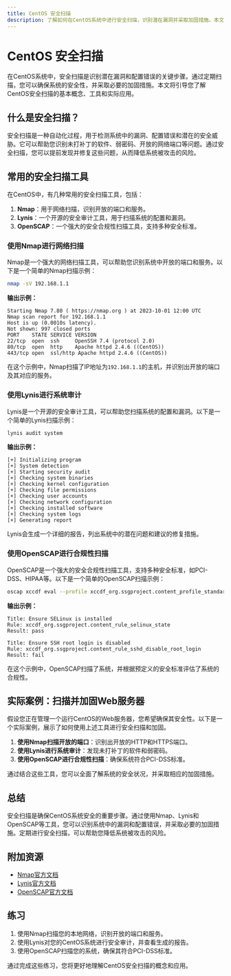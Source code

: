 ```yaml
---
title: CentOS 安全扫描
description: 了解如何在CentOS系统中进行安全扫描，识别潜在漏洞并采取加固措施。本文适合初学者，包含详细的步骤和实际案例。
---
```


# CentOS 安全扫描

在CentOS系统中，安全扫描是识别潜在漏洞和配置错误的关键步骤。通过定期扫描，您可以确保系统的安全性，并采取必要的加固措施。本文将引导您了解CentOS安全扫描的基本概念、工具和实际应用。

## 什么是安全扫描？

安全扫描是一种自动化过程，用于检测系统中的漏洞、配置错误和潜在的安全威胁。它可以帮助您识别未打补丁的软件、弱密码、开放的网络端口等问题。通过安全扫描，您可以提前发现并修复这些问题，从而降低系统被攻击的风险。

## 常用的安全扫描工具

在CentOS中，有几种常用的安全扫描工具，包括：

1. **Nmap**：用于网络扫描，识别开放的端口和服务。
2. **Lynis**：一个开源的安全审计工具，用于扫描系统的配置和漏洞。
3. **OpenSCAP**：一个强大的安全合规性扫描工具，支持多种安全标准。

### 使用Nmap进行网络扫描

Nmap是一个强大的网络扫描工具，可以帮助您识别系统中开放的端口和服务。以下是一个简单的Nmap扫描示例：

```bash
nmap -sV 192.168.1.1
```

**输出示例：**

```
Starting Nmap 7.80 ( https://nmap.org ) at 2023-10-01 12:00 UTC
Nmap scan report for 192.168.1.1
Host is up (0.0010s latency).
Not shown: 997 closed ports
PORT    STATE SERVICE VERSION
22/tcp  open  ssh     OpenSSH 7.4 (protocol 2.0)
80/tcp  open  http    Apache httpd 2.4.6 ((CentOS))
443/tcp open  ssl/http Apache httpd 2.4.6 ((CentOS))
```

在这个示例中，Nmap扫描了IP地址为`192.168.1.1`的主机，并识别出开放的端口及其对应的服务。

### 使用Lynis进行系统审计

Lynis是一个开源的安全审计工具，可以帮助您扫描系统的配置和漏洞。以下是一个简单的Lynis扫描示例：

```bash
lynis audit system
```

**输出示例：**

```
[+] Initializing program
[+] System detection
[+] Starting security audit
[+] Checking system binaries
[+] Checking kernel configuration
[+] Checking file permissions
[+] Checking user accounts
[+] Checking network configuration
[+] Checking installed software
[+] Checking system logs
[+] Generating report
```

Lynis会生成一个详细的报告，列出系统中的潜在问题和建议的修复措施。

### 使用OpenSCAP进行合规性扫描

OpenSCAP是一个强大的安全合规性扫描工具，支持多种安全标准，如PCI-DSS、HIPAA等。以下是一个简单的OpenSCAP扫描示例：

```bash
oscap xccdf eval --profile xccdf_org.ssgproject.content_profile_standard /usr/share/xml/scap/ssg/content/ssg-centos7-ds.xml
```

**输出示例：**

```
Title: Ensure SELinux is installed
Rule: xccdf_org.ssgproject.content_rule_selinux_state
Result: pass

Title: Ensure SSH root login is disabled
Rule: xccdf_org.ssgproject.content_rule_sshd_disable_root_login
Result: fail
```

在这个示例中，OpenSCAP扫描了系统，并根据预定义的安全标准评估了系统的合规性。

## 实际案例：扫描并加固Web服务器

假设您正在管理一个运行CentOS的Web服务器，您希望确保其安全性。以下是一个实际案例，展示了如何使用上述工具进行安全扫描和加固。

1. **使用Nmap扫描开放的端口**：识别出开放的HTTP和HTTPS端口。
2. **使用Lynis进行系统审计**：发现未打补丁的软件和弱密码。
3. **使用OpenSCAP进行合规性扫描**：确保系统符合PCI-DSS标准。

通过结合这些工具，您可以全面了解系统的安全状况，并采取相应的加固措施。

## 总结

安全扫描是确保CentOS系统安全的重要步骤。通过使用Nmap、Lynis和OpenSCAP等工具，您可以识别系统中的漏洞和配置错误，并采取必要的加固措施。定期进行安全扫描，可以帮助您降低系统被攻击的风险。

## 附加资源

- [Nmap官方文档](https://nmap.org/book/man.html)
- [Lynis官方文档](https://cisofy.com/documentation/lynis/)
- [OpenSCAP官方文档](https://www.open-scap.org/)

## 练习

1. 使用Nmap扫描您的本地网络，识别开放的端口和服务。
2. 使用Lynis对您的CentOS系统进行安全审计，并查看生成的报告。
3. 使用OpenSCAP扫描您的系统，确保其符合PCI-DSS标准。

通过完成这些练习，您将更好地理解CentOS安全扫描的概念和应用。